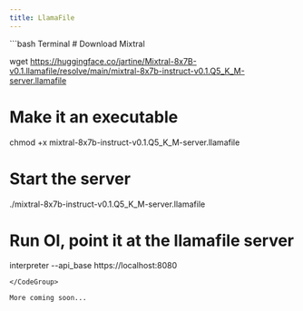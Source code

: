 ```yaml
---
title: LlamaFile
---
```


<CodeGroup>
```bash Terminal
# Download Mixtral

wget https://huggingface.co/jartine/Mixtral-8x7B-v0.1.llamafile/resolve/main/mixtral-8x7b-instruct-v0.1.Q5_K_M-server.llamafile

# Make it an executable

chmod +x mixtral-8x7b-instruct-v0.1.Q5_K_M-server.llamafile

# Start the server

./mixtral-8x7b-instruct-v0.1.Q5_K_M-server.llamafile

# Run OI, point it at the llamafile server

interpreter --api_base https://localhost:8080
```
</CodeGroup>

More coming soon...
